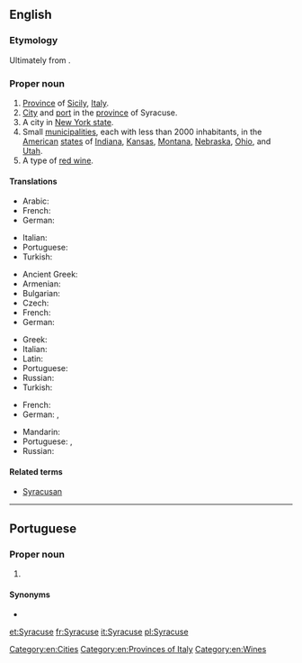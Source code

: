 ==English==
{{wikipedia}}

===Etymology===
Ultimately from {{etyl|grc|en}} {{m|grc|Συρακοῦσαι|}}.

===Proper noun===
{{en-proper noun}}

# [[province|Province]] of [[Sicily]], [[Italy]].
# [[city|City]] and [[port]] in the [[province]] of Syracuse.
# A city in [[New York|New York state]].
# Small [[municipality|municipalities]], each with less than 2000 inhabitants, in the [[United States|American]] [[state]]s of [[Indiana]], [[Kansas]], [[Montana]], [[Nebraska]], [[Ohio]], and [[Utah]].
# A type of [[red wine]].

====Translations====
{{trans-top|province Sicily}}
* Arabic: {{t|ar|سِرْقُوسَة|f}}
* French: {{t+|fr|Syracuse}}
* German: {{t|de|Syrakus}}
{{trans-mid}}
* Italian: {{t+|it|Siracusa}}
* Portuguese: {{t|pt|Siracusa|f}}
* Turkish: {{t|tr|Siraküza}}
{{trans-bottom}}
{{trans-top|city and port in the province of Syracuse}}
* Ancient Greek: {{t|grc|Συρακοῦσαι|f-p}}
* Armenian: {{t|hy|Սիրակուզա}}
* Bulgarian: {{t|bg|Сиракуза}}
* Czech: {{t|cs|Syrakusy|p}}
* French: {{t+|fr|Syracuse}}
* German: {{t|de|Syrakus}}
{{trans-mid}}
* Greek: {{t+|el|Συρακούσες}}
* Italian: {{t+|it|Siracusa}}
* Latin: {{t|la|Syrācūsae|f-p}}
* Portuguese: {{t|pt|Siracusa|f}}
* Russian: {{t|ru|Сираку́зы|p}}
* Turkish: {{t|tr|Siraküza}}
{{trans-bottom}}
{{trans-top|city in New York state}}
* French: {{t+|fr|Syracuse}}
* German: {{t|de|Syracuse}}, {{t|de|Syrakus}}
{{trans-mid}}
* Mandarin: {{t|cmn|锡拉丘兹|sc=Hani}}
* Portuguese: {{t|pt|Siracusa|f}}, {{t|pt|Syracuse|f}}
* Russian: {{t+|ru|Сиракьюс}}
{{trans-bottom}}

====Related terms====
* [[Syracusan]]

[[Category:en:Cities]]
[[Category:en:Provinces of Italy]]
[[Category:en:Wines]]

----

==Portuguese==

===Proper noun===
{{pt-proper noun|f}}

# {{place|pt|city/|s/New York|c/United States of America|t1=Syracuse}}

====Synonyms====
* {{l|pt|Siracusa}}

[[et:Syracuse]]
[[fr:Syracuse]]
[[it:Syracuse]]
[[pl:Syracuse]]